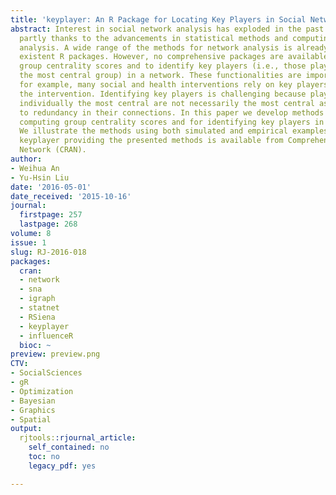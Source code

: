 ```yaml
---
title: 'keyplayer: An R Package for Locating Key Players in Social Networks'
abstract: Interest in social network analysis has exploded in the past few years,
  partly thanks to the advancements in statistical methods and computing for network
  analysis. A wide range of the methods for network analysis is already covered by
  existent R packages. However, no comprehensive packages are available to calculate
  group centrality scores and to identify key players (i.e., those players who constitute
  the most central group) in a network. These functionalities are important because,
  for example, many social and health interventions rely on key players to facilitate
  the intervention. Identifying key players is challenging because players who are
  individually the most central are not necessarily the most central as a group due
  to redundancy in their connections. In this paper we develop methods and tools for
  computing group centrality scores and for identifying key players in social networks.
  We illustrate the methods using both simulated and empirical examples. The package
  keyplayer providing the presented methods is available from Comprehensive R Archive
  Network (CRAN).
author:
- Weihua An
- Yu-Hsin Liu
date: '2016-05-01'
date_received: '2015-10-16'
journal:
  firstpage: 257
  lastpage: 268
volume: 8
issue: 1
slug: RJ-2016-018
packages:
  cran:
  - network
  - sna
  - igraph
  - statnet
  - RSiena
  - keyplayer
  - influenceR
  bioc: ~
preview: preview.png
CTV:
- SocialSciences
- gR
- Optimization
- Bayesian
- Graphics
- Spatial
output:
  rjtools::rjournal_article:
    self_contained: no
    toc: no
    legacy_pdf: yes

---
```

